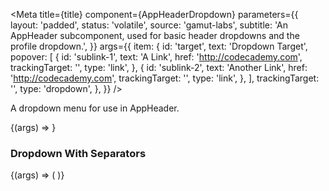 


<Meta
  title={title}
  component={AppHeaderDropdown}
  parameters={{
    layout: 'padded',
    status: 'volatile',
    source: 'gamut-labs',
    subtitle:
      'An AppHeader subcomponent, used for basic header dropdowns and the profile dropdown.',
  }}
  args={{
    item: {
      id: 'target',
      text: 'Dropdown Target',
      popover: [
        {
          id: 'sublink-1',
          text: 'A Link',
          href: 'http://codecademy.com',
          trackingTarget: '',
          type: 'link',
        },
        {
          id: 'sublink-2',
          text: 'Another Link',
          href: 'http://codecademy.com',
          trackingTarget: '',
          type: 'link',
        },
      ],
      trackingTarget: '',
      type: 'dropdown',
    },
  }}
/>

A dropdown menu for use in <LinkTo kind="Molecules/AppHeader" story="AppHeader">AppHeader</LinkTo>.

<Canvas>
  <Story name="AppHeaderDropdown">
    {(args) => <AppHeaderDropdown {...args} />}
  </Story>
</Canvas>

<PropsTable story="AppHeaderDropdown" />

### Dropdown With Separators

<Canvas>
  <Story
    args={{
      item: MOCK_PROFILE_DROPDOWN,
    }}
    name="AppHeaderSeparatedDropdown"
  >
    {(args) => (
      <Box height="200">
        <Box position="absolute" left="225">
          <AppHeaderDropdown {...args} />
        </Box>
      </Box>
    )}
  </Story>
</Canvas>
